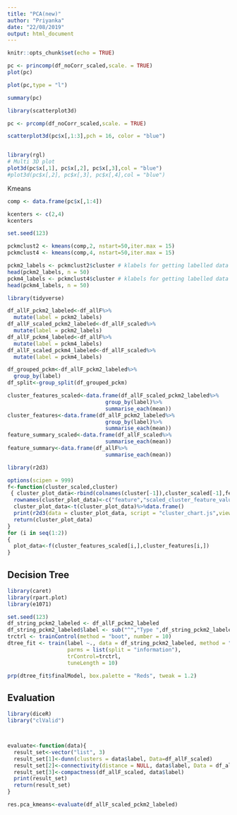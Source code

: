 ```yaml
---
title: "PCA(new)"
author: "Priyanka"
date: "22/08/2019"
output: html_document
---
```


```r
knitr::opts_chunk$set(echo = TRUE)
```



```r


pc <- princomp(df_noCorr_scaled,scale. = TRUE)
plot(pc)

plot(pc,type = "l")

```


```r

summary(pc)


```




```r

library(scatterplot3d)

pc <- prcomp(df_noCorr_scaled,scale. = TRUE)

scatterplot3d(pc$x[,1:3],pch = 16, color = "blue")


library(rgl)
# Multi 3D plot
plot3d(pc$x[,1], pc$x[,2], pc$x[,3],col = "blue")
#plot3d(pc$x[,2], pc$x[,3], pc$x[,4],col = "blue")

```
Kmeans

```r

comp <- data.frame(pc$x[,1:4])

kcenters <- c(2,4)
kcenters

set.seed(123)

pckmclust2 <- kmeans(comp,2, nstart=50,iter.max = 15)
pckmclust4 <- kmeans(comp,4, nstart=50,iter.max = 15)

pckm2_labels <- pckmclust2$cluster # klabels for getting labelled data
head(pckm2_labels, n = 50)
pckm4_labels <- pckmclust4$cluster # klabels for getting labelled data
head(pckm4_labels, n = 50)

```


```r
library(tidyverse)

df_allF_pckm2_labeled<-df_allF%>%
  mutate(label = pckm2_labels)
df_allF_scaled_pckm2_labeled<-df_allF_scaled%>%
  mutate(label = pckm2_labels)
df_allF_pckm4_labeled<-df_allF%>%
  mutate(label = pckm4_labels)
df_allF_scaled_pckm4_labeled<-df_allF_scaled%>%
  mutate(label = pckm4_labels)

df_grouped_pckm<-df_allF_pckm2_labeled%>%
  group_by(label)
df_split<-group_split(df_grouped_pckm)
```


```r

cluster_features_scaled<-data.frame(df_allF_scaled_pckm2_labeled%>%
                               group_by(label)%>%
                               summarise_each(mean))
cluster_features<-data.frame(df_allF_pckm2_labeled%>%
                               group_by(label)%>%
                               summarise_each(mean))
feature_summary_scaled<-data.frame(df_allF_scaled%>%
                               summarise_each(mean))
feature_summary<-data.frame(df_allF%>%
                               summarise_each(mean))

```


```r

library(r2d3)

options(scipen = 999)
f<-function(cluster_scaled,cluster)
 { cluster_plot_data<-rbind(colnames(cluster[-1]),cluster_scaled[-1],feature_summary,cluster[-1])
  rownames(cluster_plot_data)<-c("feature","scaled_cluster_feature_value","population_mean","cluster_feature_value")
  cluster_plot_data<-t(cluster_plot_data)%>%data.frame()
  print(r2d3(data = cluster_plot_data, script = "cluster_chart.js",viewer ="internal"))
  return(cluster_plot_data)
}
for (i in seq(1:2))
{
  plot_data<-f(cluster_features_scaled[i,],cluster_features[i,])
}


```

## Decision Tree

```r

library(caret)
library(rpart.plot)
library(e1071)

set.seed(123)
df_string_pckm2_labeled <- df_allF_pckm2_labeled
df_string_pckm2_labeled$label <- sub("^","Type ",df_string_pckm2_labeled$label) #Adding "Type" to each cluster number to make it                                                             #non numeric
trctrl <- trainControl(method = "boot", number = 10)
dtree_fit <- train(label ~., data = df_string_pckm2_labeled, method = "rpart",
                   parms = list(split = "information"),
                   trControl=trctrl,
                   tuneLength = 10)

prp(dtree_fit$finalModel, box.palette = "Reds", tweak = 1.2)

```


## Evaluation

```r

library(diceR)
library("clValid")



evaluate<-function(data){
  result_set<-vector("list", 3)
  result_set[1]<-dunn(clusters = data$label, Data=df_allF_scaled)
  result_set[2]<-connectivity(distance = NULL, data$label, Data = df_allF_scaled, neighbSize = 10, method = "euclidean")
  result_set[3]<-compactness(df_allF_scaled, data$label)
  print(result_set)
  return(result_set)
}

res.pca_kmeans<-evaluate(df_allF_scaled_pckm2_labeled)

```


